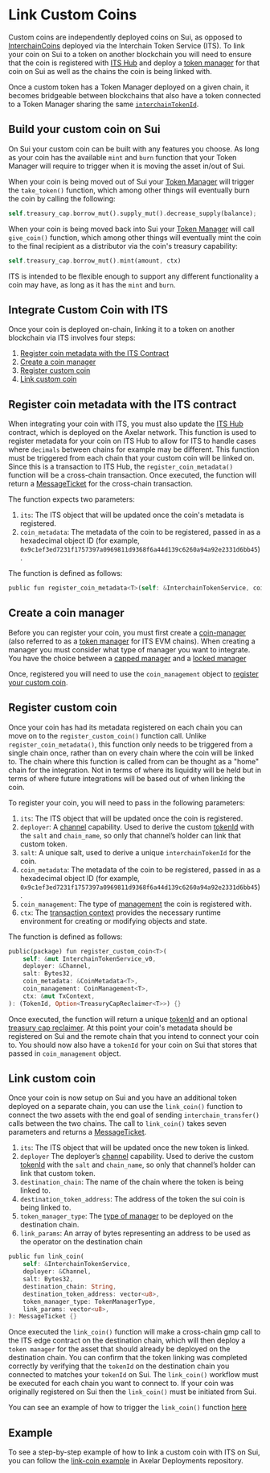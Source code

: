 # Link Custom Coins


Custom coins are independently deployed coins on Sui, as opposed to [InterchainCoins](https://github.com/axelarnetwork/axelar-cgp-sui/blob/main/move/interchain_token/sources/interchain_token.move) deployed via the Interchain Token Service (ITS). To link your coin on Sui to a token on another blockchain you will need to ensure that the coin is registered with [ITS Hub](https://docs.axelar.dev/dev/amplifier/its-hub/introduction/) and deploy a [token manager](/dev/send-tokens/sui/coin-management/) for that coin on Sui as well as the chains the coin is being linked with.

Once a custom token has a Token Manager deployed on a given chain, it becomes bridgeable between blockchains that also have a token connected to a Token Manager sharing the same [`interchainTokenId`](/dev/send-tokens/interchain-tokens/intro/#interchain-token-id).

## Build your custom coin on Sui

On Sui your custom coin can be built with any features you choose. As long as your coin has the available `mint` and `burn` function that your Token Manager will require to trigger when it is moving the asset in/out of Sui.

When your coin is being moved out of Sui your [Token Manager](https://github.com/axelarnetwork/axelar-cgp-sui/blob/main/move/interchain_token_service/sources/types/coin_management.move) will trigger the `take_token()` function, which among other things will eventually burn the coin by calling the following:

```rust
self.treasury_cap.borrow_mut().supply_mut().decrease_supply(balance);
```

When your coin is being moved back into Sui your [Token Manager](https://github.com/axelarnetwork/axelar-cgp-sui/blob/main/move/interchain_token_service/sources/types/coin_management.move)  will call `give_coin()` function, which among other things will eventually mint the coin to the final recipient as a distributor via the coin's treasury capability:

```rust
self.treasury_cap.borrow_mut().mint(amount, ctx)
```

ITS is intended to be flexible enough to support any different functionality a coin may have, as long as it has the `mint` and `burn`.

## Integrate Custom Coin with ITS

Once your coin is deployed on-chain, linking it to a token on another blockchain via ITS involves four steps:

1. [Register coin metadata with the ITS Contract](/dev/send-tokens/sui/link-coin/#register-coin-metadata-with-the-its-contract)
1. [Create a coin manager](/dev/send-tokens/sui/link-coin/#create-a-coin-manager)
1. [Register custom coin](/dev/send-tokens/sui/link-coin/#register-custom-coin)
1. [Link custom coin](/dev/send-tokens/sui/link-coin/#link-custom-coin)

## Register coin metadata with the ITS contract

When integrating your coin with ITS, you must also update the [ITS Hub](/dev/amplifier/its-hub/introduction/) contract, which is deployed on the Axelar network. This function is used to register metadata for your coin on ITS Hub to allow for ITS to handle cases where `decimals` between chains for example may be different. This function must be triggered from each chain that your custom coin will be linked on. Since this is a transaction to ITS Hub, the `register_coin_metadata()` function will be a cross-chain transaction. Once executed, the function will return a [MessageTicket](/dev/general-message-passing/sui/gmp-contracts/#message-ticket) for the cross-chain transaction.

The function expects two parameters:

1. `its`: The ITS object that will be updated once the coin's metadata is registered.
1. `coin_metadata`: The metadata of the coin to be registered, passed in as a hexadecimal object ID (for example, `0x9c1ef3ed7231f1757397a0969811d9368f6a44d139c6260a94a92e2331d6bb45`).

The function is defined as follows:

```rust
public fun register_coin_metadata<T>(self: &InterchainTokenService, coin_metadata: &CoinMetadata<T>): MessageTicket {}
```

## Create a coin manager

Before you can register your coin, you must first create a [coin-manager](/dev/send-tokens/sui/coin-management/) (also referred to as a [token manager](/dev/send-tokens/interchain-tokens/token-manager/) for ITS EVM chains). When creating a manager you must consider what type of manager you want to integrate. You have the choice between a [capped manager](/dev/send-tokens/sui/coin-management/#capped-management) and a [locked manager](/dev/send-tokens/sui/coin-management/#locked-management)

Once, registered you will need to use the `coin_management` object to [register your custom coin](/dev/send-tokens/sui/link-coin/#register-custom-coin).

## Register custom coin

Once your coin has had its metadata registered on each chain you can move on to the `register_custom_coin()` function call. Unlike `register_coin_metadata()`, this function only needs to be triggered from a single chain once, rather than on every chain where the coin will be linked to. The chain where this function is called from can be thought as a "home" chain for the integration. Not in terms of where its liquidity will be held but in terms of where future integrations will be based out of when linking the coin. 

To register your coin, you will need to pass in the following parameters:

1. `its`: The ITS object that will be updated once the coin is registered.
1. `deployer`: A [channel](/dev/general-message-passing/sui/gmp-contracts/#channel) capability. Used to derive the custom [tokenId](/dev/send-tokens/sui/intro/#token-id) with the `salt` and `chain_name`, so only that channel’s holder can link that custom token.
1. `salt`: A unique salt, used to derive a unique `interchainTokenId` for the coin.
1. `coin_metadata`: The metadata of the coin to be registered, passed in as a hexadecimal object ID (for example, `0x9c1ef3ed7231f1757397a0969811d9368f6a44d139c6260a94a92e2331d6bb45`).
1. `coin_management`: The type of [management](#coin-management) the coin is registered with.
1. `ctx`: The [transaction context](https://docs.sui.io/references/framework/sui/tx_context#sui_tx_context_TxContext) provides the necessary runtime environment for creating or modifying objects and state.

The function is defined as follows:

```rust
public(package) fun register_custom_coin<T>(
    self: &mut InterchainTokenService_v0,
    deployer: &Channel,
    salt: Bytes32,
    coin_metadata: &CoinMetadata<T>,
    coin_management: CoinManagement<T>,
    ctx: &mut TxContext,
): (TokenId, Option<TreasuryCapReclaimer<T>>) {}
```

Once executed, the function will return a unique [tokenId](/dev/send-tokens/sui/intro/#token-id) and an optional [treasury cap reclaimer](/dev/send-tokens/sui/intro/#treasury-cap-reclaimer). At this point your coin's metadata should be registered on Sui and the remote chain that you intend to connect your coin to. You should now also have a `tokenId` for your coin on Sui that stores that passed in `coin_management` object.



## Link custom coin

Once your coin is now setup on Sui and you have an additional token deployed on a separate chain, you can use the `link_coin()` function to connect the two assets with the end goal of sending `interchain_transfer()` calls between the two chains. The call to `link_coin()` takes seven parameters and returns a [MessageTicket](/dev/general-message-passing/sui/gmp-contracts/#message-ticket). 

1. `its`: The ITS object that will be updated once the new token is linked.
1. `deployer` The deployer’s [channel](/dev/general-message-passing/sui/gmp-contracts/#channel) capability. Used to derive the custom [tokenId](/dev/send-tokens/sui/intro/#token-id) with the `salt` and `chain_name`, so only that channel’s holder can link that custom token.
1. `destination_chain`: The name of the chain where the token is being linked to.
1. `destination_token_address`: The address of the token the sui coin is being linked to.
1. `token_manager_type`: The [type of manager](/dev/send-tokens/sui/coin-management/) to be deployed on the destination chain.
1. `link_params`: An array of bytes representing an address to be used as the operator on the destination chain

```rust
public fun link_coin(
    self: &InterchainTokenService,
    deployer: &Channel,
    salt: Bytes32,
    destination_chain: String,
    destination_token_address: vector<u8>,
    token_manager_type: TokenManagerType,
    link_params: vector<u8>,
): MessageTicket {}
```

Once executed the `link_coin()` function will make a cross-chain gmp call to the ITS edge contract on the destination chain, which will then deploy a `token manager` for the asset that should already be deployed on the destination chain. You can confirm that the token linking was completed correctly by verifying that the `tokenId` on the destination chain you connected to matches your `tokenId` on Sui. The `link_coin()` workflow must be executed for each chain you want to connect to. If your coin was originally registered on Sui then the `link_coin()` must be initiated from Sui. 

You can see an example of how to trigger the `link_coin()` function [here](https://github.com/axelarnetwork/axelar-contract-deployments/blob/main/sui/its.js#L466)




## Example

To see a step-by-step example of how to link a custom coin with ITS on Sui, you can follow the [link-coin example](https://github.com/axelarnetwork/axelar-contract-deployments/blob/main/sui/its.js#L466) in Axelar Deployments repository.
